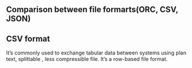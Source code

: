 
## Comparison between file formarts(ORC, CSV, JSON)
## CSV format 


It’s commonly used to exchange tabular data between systems using plan text, splittable , less compressible file. It’s a row-based file format. 

